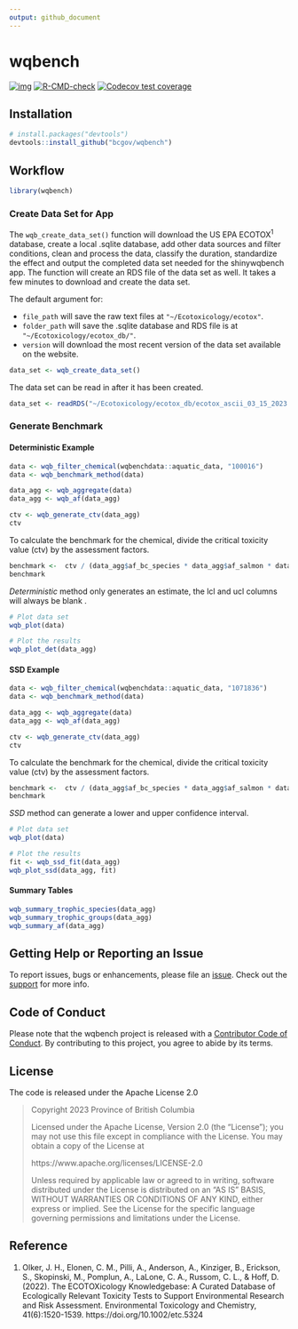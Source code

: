```yaml
---
output: github_document
---
```


# wqbench

<!-- badges: start -->
[![img](https://img.shields.io/badge/Lifecycle-Experimental-339999)](https://github.com/bcgov/repomountie/blob/master/doc/lifecycle-badges.md)
[![R-CMD-check](https://github.com/poissonconsulting/wqbench/actions/workflows/R-CMD-check.yaml/badge.svg)](https://github.com/poissonconsulting/wqbench/actions/workflows/R-CMD-check.yaml)
[![Codecov test coverage](https://codecov.io/gh/poissonconsulting/wqbench/branch/main/graph/badge.svg)](https://app.codecov.io/gh/poissonconsulting/wqbench?branch=main)
<!-- badges: end -->

## Installation

```r
# install.packages("devtools")
devtools::install_github("bcgov/wqbench")
```


## Workflow

```r
library(wqbench)
```

### Create Data Set for App

The `wqb_create_data_set()` function will download the US EPA ECOTOX<sup>1</sup> database, create a local .sqlite database, add other data sources and filter conditions, clean and process the data, classify the duration, standardize the effect and output the completed data set needed for the shinywqbench app.
The function will create an RDS file of the data set as well.
It takes a few minutes to download and create the data set. 

The default argument for: 

- `file_path` will save the raw text files at `"~/Ecotoxicology/ecotox"`.
- `folder_path` will save the .sqlite database and RDS file is at `"~/Ecotoxicology/ecotox_db/"`.
- `version` will download the most recent version of the data set available on the website. 

```r
data_set <- wqb_create_data_set()
```

The data set can be read in after it has been created. 

```r
data_set <- readRDS("~/Ecotoxicology/ecotox_db/ecotox_ascii_03_15_2023.rds")
```

### Generate Benchmark

#### Deterministic Example

```r
data <- wqb_filter_chemical(wqbenchdata::aquatic_data, "100016")
data <- wqb_benchmark_method(data)

data_agg <- wqb_aggregate(data) 
data_agg <- wqb_af(data_agg)

ctv <- wqb_generate_ctv(data_agg)
ctv
```

To calculate the benchmark for the chemical, divide the critical toxicity value (ctv) by the assessment factors.  

```r
benchmark <-  ctv / (data_agg$af_bc_species * data_agg$af_salmon * data_agg$af_planktonic * data_agg$af_variation)
benchmark
```

*Deterministic* method only generates an estimate, the lcl and ucl columns will always be blank .

```r
# Plot data set
wqb_plot(data)
```

```r
# Plot the results
wqb_plot_det(data_agg)
```

#### SSD Example

```r
data <- wqb_filter_chemical(wqbenchdata::aquatic_data, "1071836")
data <- wqb_benchmark_method(data)

data_agg <- wqb_aggregate(data) 
data_agg <- wqb_af(data_agg)

ctv <- wqb_generate_ctv(data_agg)
ctv
```

To calculate the benchmark for the chemical, divide the critical toxicity value (ctv) by the assessment factors. 

```r
benchmark <-  ctv / (data_agg$af_bc_species * data_agg$af_salmon * data_agg$af_planktonic * data_agg$af_variation)
benchmark
```

*SSD* method can generate a lower and upper confidence interval.

```r
# Plot data set
wqb_plot(data)
```

```r
# Plot the results
fit <- wqb_ssd_fit(data_agg)
wqb_plot_ssd(data_agg, fit)
```

#### Summary Tables

```r
wqb_summary_trophic_species(data_agg)
wqb_summary_trophic_groups(data_agg)
wqb_summary_af(data_agg)
```

## Getting Help or Reporting an Issue

To report issues, bugs or enhancements, please file an [issue](https://github.com/bcgov/wqbench/issues). 
Check out the [support](https://github.com/bcgov/wqbench/blob/main/.github/SUPPORT.md) for more info. 

## Code of Conduct

Please note that the wqbench project is released with a [Contributor Code of Conduct](https://contributor-covenant.org/version/2/1/CODE_OF_CONDUCT.html). 
By contributing to this project, you agree to abide by its terms.

## License 

The code is released under the Apache License 2.0

> Copyright 2023 Province of British Columbia
> 
> Licensed under the Apache License, Version 2.0 (the "License");
> you may not use this file except in compliance with the License.
> You may obtain a copy of the License at 
> 
> https://www.apache.org/licenses/LICENSE-2.0
> 
> Unless required by applicable law or agreed to in writing, software
> distributed under the License is distributed on an "AS IS" BASIS,
> WITHOUT WARRANTIES OR CONDITIONS OF ANY KIND, either express or implied.
> See the License for the specific language governing permissions and
> limitations under the License.

## Reference

1. Olker, J. H., Elonen, C. M., Pilli, A., Anderson, A., Kinziger, B., Erickson, S., Skopinski, M., Pomplun, A., LaLone, C. A., Russom, C. L., & Hoff, D. (2022). The ECOTOXicology Knowledgebase: A Curated Database of Ecologically Relevant Toxicity Tests to Support Environmental Research and Risk Assessment. Environmental Toxicology and Chemistry, 41(6):1520-1539. https://doi.org/10.1002/etc.5324
